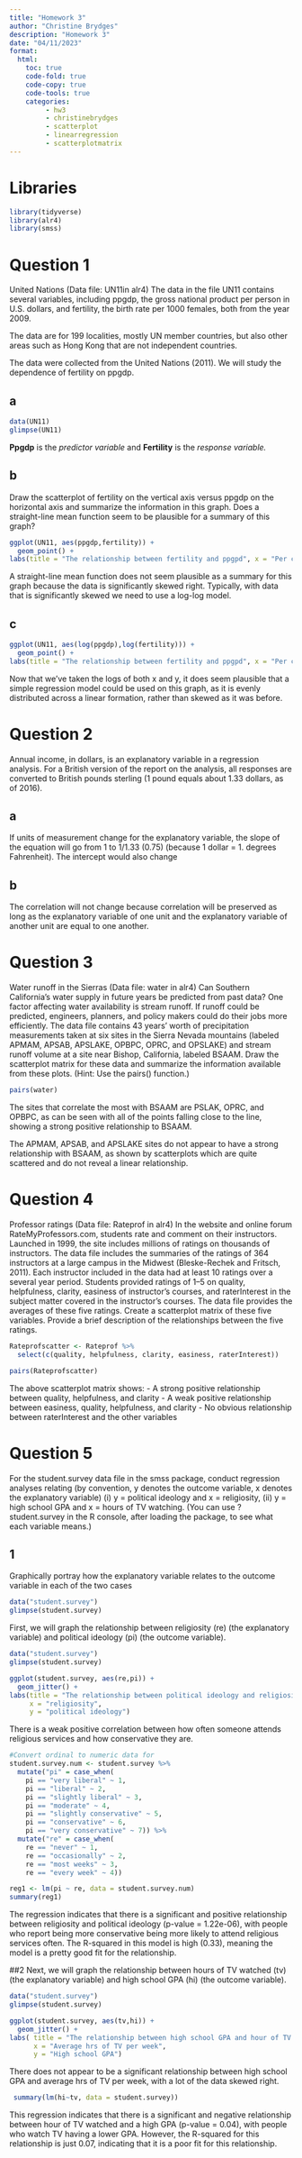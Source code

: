 ```yaml
---
title: "Homework 3"
author: "Christine Brydges"
description: "Homework 3"
date: "04/11/2023"
format:
  html:
    toc: true
    code-fold: true
    code-copy: true
    code-tools: true
    categories:
         - hw3
         - christinebrydges
         - scatterplot
         - linearregression
         - scatterplotmatrix
---
```


# Libraries

```r

library(tidyverse)
library(alr4)
library(smss)

```

# Question 1

United Nations (Data file: UN11in alr4) The data in the file UN11 contains several variables, including ppgdp, the gross national product per person in U.S. dollars, and fertility, the birth rate per 1000 females, both from the year 2009.

The data are for 199 localities, mostly UN member countries, but also other areas such as Hong Kong that are not independent countries.

The data were collected from the United Nations (2011). We will study the dependence of fertility on ppgdp.

## a
```r
data(UN11)
glimpse(UN11)
```


**Ppgdp** is the *predictor variable* and **Fertility** is the *response variable.*

## b
Draw the scatterplot of fertility on the vertical axis versus ppgdp on the horizontal axis and summarize the information in this graph. Does a straight-line mean function seem to be plausible for a summary of this graph?


```r
ggplot(UN11, aes(ppgdp,fertility)) + 
  geom_point() +
labs(title = "The relationship between fertility and ppgpd", x = "Per capita gross domestic product (ppgpd) in US dollars", y = "Birth rate per 1000 females")

```
A straight-line mean function does not seem plausible as a summary for this graph because the data is significantly skewed right. Typically, with data that is significantly skewed we need to use a log-log model. 

## c

```r
ggplot(UN11, aes(log(ppgdp),log(fertility))) + 
  geom_point() +
labs(title = "The relationship between fertility and ppgpd", x = "Per capita gross domestic product (ppgpd) in US dollars", y = "Birth rate per 1000 females")

```
Now that we've taken the logs of both x and y, it does seem plausible that a simple regression model could be used on this graph, as it is evenly distributed across a linear formation, rather than skewed as it was before. 

# Question 2

Annual income, in dollars, is an explanatory variable in a regression analysis. For a British version of the report on the analysis, all responses are converted to British pounds sterling (1 pound equals about 1.33 dollars, as of 2016).

## a 

If units of measurement change for the explanatory variable, the slope of the equation will go from 1 to 1/1.33 (0.75) (because 1 dollar = 1. degrees Fahrenheit). The intercept would also change


## b

The correlation will not change because correlation will be preserved as long as the explanatory variable of one unit and the explanatory variable of another unit are equal to one another.

# Question 3

Water runoff in the Sierras (Data file: water in alr4) Can Southern California’s water supply in future years be predicted from past data? One factor affecting water availability is stream runoff. If runoff could be predicted, engineers, planners, and policy makers could do their jobs
more efficiently. The data file contains 43 years’ worth of precipitation measurements taken at six sites in the Sierra Nevada mountains (labeled APMAM, APSAB, APSLAKE, OPBPC, OPRC, and OPSLAKE) and stream runoff volume at a site near Bishop, California, labeled BSAAM. Draw the scatterplot matrix for these data and summarize the information available from these
plots. (Hint: Use the pairs() function.)

```r

pairs(water)

```

The sites that correlate the most with BSAAM are PSLAK, OPRC, and OPBPC, as can be seen with all of the points falling close to the line, showing a strong positive relationship to BSAAM.

The APMAM, APSAB, and APSLAKE sites do not appear to have a strong relationship with BSAAM, as shown by scatterplots which are quite scattered and do not reveal a linear relationship.

# Question 4

Professor ratings (Data file: Rateprof in alr4) In the website and online forum RateMyProfessors.com, students rate and comment on their instructors. Launched in 1999, the site
includes millions of ratings on thousands of instructors. The data file includes the summaries of the ratings of 364 instructors at a large campus in the Midwest (Bleske-Rechek and Fritsch, 2011). Each instructor included in the data had at least 10 ratings over a several year period. Students
provided ratings of 1–5 on quality, helpfulness, clarity, easiness of instructor’s courses, and raterInterest in the subject matter covered in the instructor’s courses. The data file provides the averages of these five ratings. Create a scatterplot matrix of these five variables. Provide a
brief description of the relationships between the five ratings.

```r

Rateprofscatter <- Rateprof %>% 
  select(c(quality, helpfulness, clarity, easiness, raterInterest))

pairs(Rateprofscatter)

```

The above scatterplot matrix shows:
- A strong positive relationship between quality, helpfulness, and clarity 
- A weak positive relationship between easiness, quality, helpfulness, and clarity 
- No obvious relationship between raterInterest and the other variables

# Question 5

For the student.survey data file in the smss package, conduct regression analyses relating
(by convention, y denotes the outcome variable, x denotes the explanatory variable)
(i) y = political ideology and x = religiosity,
(ii) y = high school GPA and x = hours of TV watching.
(You can use ?student.survey in the R console, after loading the package, to see what each variable
means.)

## 1

Graphically portray how the explanatory variable relates to the outcome variable in each of the two cases

```r
data("student.survey")
glimpse(student.survey)

```

First, we will graph the relationship between religiosity (re) (the explanatory variable) and political ideology (pi) (the outcome variable).

```r

data("student.survey")
glimpse(student.survey)

ggplot(student.survey, aes(re,pi)) + 
  geom_jitter() +
labs(title = "The relationship between political ideology and religiosity",
     x = "religiosity",
     y = "political ideology") 

```


There is a weak positive correlation between how often someone attends religious services and how conservative they are.

```r
#Convert ordinal to numeric data for 
student.survey.num <- student.survey %>% 
  mutate("pi" = case_when(
    pi == "very liberal" ~ 1, 
    pi == "liberal" ~ 2,
    pi == "slightly liberal" ~ 3,
    pi == "moderate" ~ 4,
    pi == "slightly conservative" ~ 5,
    pi == "conservative" ~ 6, 
    pi == "very conservative" ~ 7)) %>% 
  mutate("re" = case_when(
    re == "never" ~ 1,
    re == "occasionally" ~ 2, 
    re == "most weeks" ~ 3,
    re == "every week" ~ 4))

reg1 <- lm(pi ~ re, data = student.survey.num)
summary(reg1)
```
The regression indicates that there is a significant and positive  relationship between religiosity and political ideology (p-value =  1.22e-06), with people who report being more conservative being more likely to attend religious services often. The R-squared in this model is high (0.33), meaning the model is a pretty good fit for the relationship.


##2
Next, we will graph the relationship between hours of TV watched (tv) (the explanatory variable) and high school GPA (hi) (the outcome variable).
```r
data("student.survey")
glimpse(student.survey)
```


```r
ggplot(student.survey, aes(tv,hi)) + 
  geom_jitter() +
labs( title = "The relationship between high school GPA and hour of TV watched",
      x = "Average hrs of TV per week",
      y = "High school GPA")

```

There does not appear to be a significant relationship between high school GPA and average hrs of TV per week, with a lot of the data skewed right.

```r
 summary(lm(hi~tv, data = student.survey))

```
This regression indicates that there is a significant and negative  relationship between hour of TV watched and a high GPA (p-value =  0.04), with people who watch TV having a lower GPA. However, the R-squared for this relationship is just 0.07, indicating that it is a poor fit for this relationship.


